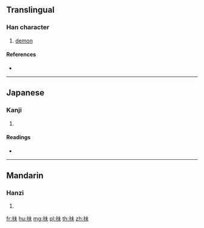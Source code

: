 {{character info/new}}
==Translingual==

===Han character===
{{Han char|rn=113|rad=示|as=05|sn=10|four=|canj=IFJD}}

# [[demon]]

====References====
* {{Han ref|kx=0842.121|dkj=24667|dj=1260.050|hdz=42389.041|uh=7959|ud=31065}}

----

==Japanese==

===Kanji===
{{ja-kanji|grade=|rs=示05}}

# {{defn|lang=ja|sort=示05}}

====Readings====
* {{ja-readings|on=[[み]] (mi), [[び]] (bi)|kun=[[おに]] (oni), [[ばけもの]] (bakemono)|nanori=}}

----

==Mandarin==

===Hanzi===
{{cmn-hanzi|pin=[[mèi]] ([[mei4]])|wg=mei<sup>4</sup>}}

# {{defn|lang=cmn|sort=示05}}

[[fr:祙]]
[[hu:祙]]
[[mg:祙]]
[[pl:祙]]
[[th:祙]]
[[zh:祙]]